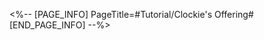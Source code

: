<%-- [PAGE_INFO]
PageTitle=#Tutorial/Clockie's Offering#
[END_PAGE_INFO] --%>
{{Tutorial
|sort      = 320901
|title     = Clockie's Offering
|subtitle  = 
|type      = 
|about     = 
|image1    = Tutorial Clockie's Offering 1.png{{subst:void|<!--$UPLOAD:<<SpriteOutput/TutorialPic/TutorialPage_320901.png>-<Tutorial Clockie's Offering 1.png>-<Tutorial Files>>-->}}
|text1     = Obtain "Clock Credits" by exploring Penacony and completing missions.
|image2    = Tutorial Clockie's Offering 2.png{{subst:void|<!--$UPLOAD:<<SpriteOutput/TutorialPic/TutorialPage_320902.png>-<Tutorial Clockie's Offering 2.png>-<Tutorial Files>>-->}}
|text2     = Spend Clock Credits to raise the Statue's level and gain rewards.
}}